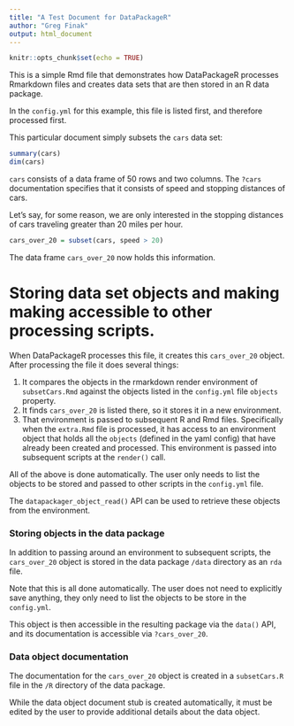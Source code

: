 ```yaml
---
title: "A Test Document for DataPackageR"
author: "Greg Finak"
output: html_document
---
```


```r
knitr::opts_chunk$set(echo = TRUE)
```

This is a simple Rmd file that demonstrates how DataPackageR processes Rmarkdown files and creates data sets
that are then stored in an R data package.

In the `config.yml` for this example, this file is listed first, and therefore processed first.

This particular document simply subsets the `cars` data set:

```r
summary(cars)
dim(cars)
```

`cars` consists of a data frame of 50 rows and two columns. The `?cars` documentation specifies that it consists of speed and stopping distances of cars.

Let's say, for some reason, we are only interested in the stopping distances of cars traveling greater than 20 miles per hour.

```r
cars_over_20 = subset(cars, speed > 20)
```

The data frame `cars_over_20` now holds this information.

# Storing data set objects and making making accessible to other processing scripts.

When DataPackageR processes this file, it creates this `cars_over_20` object. After processing the file it does several things:

1. It compares the objects in the rmarkdown render environment of `subsetCars.Rmd` against the objects listed in the `config.yml` file `objects` property.
2. It finds `cars_over_20` is listed there, so it stores it in a new environment.
3. That environment is passed to subsequent R and Rmd files. Specifically when the `extra.Rmd` file is processed, it has access to an environment object that holds all the `objects` (defined in the yaml config) that have already been created and processed. This environment is passed into subsequent scripts at the `render()` call.

All of the above is done automatically. The user only needs to list the objects to be stored and passed to other scripts in the `config.yml` file.

The `datapackager_object_read()` API can be used to retrieve these objects from the environment.

### Storing objects in the data package

In addition to passing around an environment to subsequent scripts, the `cars_over_20` object is stored in the data package `/data` directory as an `rda` file.

Note that this is all done automatically. The user does not need to explicitly save anything, they only need to list the objects to be store in the `config.yml`.

This object is then accessible in the resulting package via the `data()` API, and its documentation is accessible via `?cars_over_20`.

### Data object documentation

The documentation for the `cars_over_20` object is created in a `subsetCars.R` file in the `/R` directory of the data package.

While the data object document stub is created automatically, it must be edited by the user to provide additional details about the data object.


